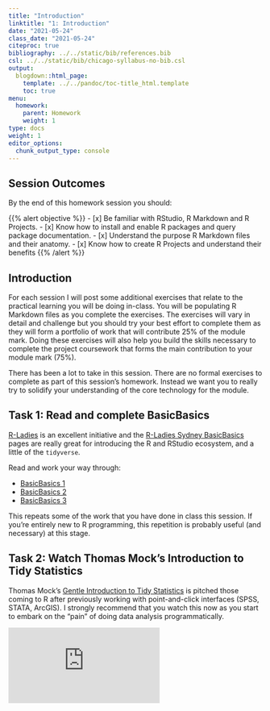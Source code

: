 ```yaml
---
title: "Introduction"
linktitle: "1: Introduction"
date: "2021-05-24"
class_date: "2021-05-24"
citeproc: true
bibliography: ../../static/bib/references.bib
csl: ../../static/bib/chicago-syllabus-no-bib.csl
output:
  blogdown::html_page:
    template: ../../pandoc/toc-title_html.template
    toc: true
menu:
  homework:
    parent: Homework
    weight: 1
type: docs
weight: 1
editor_options:
  chunk_output_type: console
---
```


## Session Outcomes

By the end of this homework session you should:

{{% alert objective %}}
- [x] Be familiar with RStudio, R Markdown and R Projects.
- [x] Know how to install and enable R packages and query package documentation.
- [x] Understand the purpose R Markdown files and their anatomy.
- [x] Know how to create R Projects and understand their benefits
{{% /alert %}}

## Introduction

For each session I will post some additional exercises that relate to the practical learning you will be doing in-class. You will be populating R Markdown files as you complete the exercises. The exercises will vary in detail and challenge but you should try your best effort to complete them as they will form a portfolio of work that will contribute 25% of the module mark. Doing these exercises will also help you build the skills necessary to complete the project coursework that forms the main contribution to your module mark (75%).

There has been a lot to take in this session. There are no formal exercises to complete as part of this session's homework. Instead we want you to really try to solidify your understanding of the core technology for the module.

##  Task 1: **Read** and complete BasicBasics

[R-Ladies](https://en.wikipedia.org/wiki/R-Ladies) is an excellent initiative and the [R-Ladies Sydney BasicBasics](https://rladiessydney.org/courses/ryouwithme/01-basicbasics-0/) pages are really great for introducing the R and RStudio ecosystem, and a little of the `tidyverse`.

Read and work your way through:

* [BasicBasics 1](https://rladiessydney.org/courses/ryouwithme/01-basicbasics-1/)
* [BasicBasics 2](https://rladiessydney.org/courses/ryouwithme/01-basicbasics-2/)
* [BasicBasics 3](https://rladiessydney.org/courses/ryouwithme/01-basicbasics-3/)

This repeats some of the work that you have done in class this session. If you're entirely new to R programming, this repetition is probably useful (and necessary) at this stage.

## Task 2: **Watch** Thomas Mock's Introduction to Tidy Statistics

Thomas Mock's [Gentle Introduction to Tidy Statistics](https://rstudio.com/resources/webinars/a-gentle-introduction-to-tidy-statistics-in-r/) is pitched those coming to R after previously working with point-and-click interfaces (SPSS, STATA, ArcGIS). I strongly recommend that you watch this now as you start to embark on the "pain" of doing data analysis programmatically.


<div class="embed-responsive embed-responsive-16by9">
<iframe class="embed-responsive-item" src="https://rstudio.com/resources/webinars/a-gentle-introduction-to-tidy-statistics-in-r/" frameborder="0" allow="accelerometer; autoplay; encrypted-media; gyroscope; picture-in-picture" allowfullscreen></iframe>
</div>
